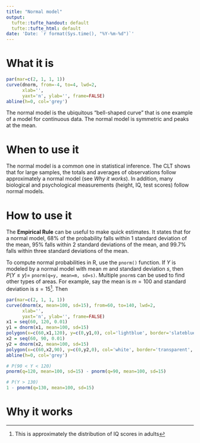 ```yaml
---
title: "Normal model"
output:
  tufte::tufte_handout: default
  tufte::tufte_html: default
date: 'Date: `r format(Sys.time(), "%Y-%m-%d")`'
---
```


# What it is

```r
par(mar=c(2, 1, 1, 1))
curve(dnorm, from=-4, to=4, lwd=2, 
      xlab='', 
      yaxt='n', ylab='', frame=FALSE)
abline(h=0, col='grey')
```

The normal model is the ubiquitous "bell-shaped curve" that is one example of a model for continuous data. The normal model is symmetric and peaks at the mean.


# When to use it

The normal model is a common one in statistical inference. The CLT shows that for large samples, the totals and averages of observations follow approximately a normal model (see *Why it works*). In addition, many biological and psychological measurements (height, IQ, test scores) follow normal models.


# How to use it

The **Empirical Rule** can be useful to make quick estimates. It states that for a normal model, 68% of the probability falls within 1 standard deviation of the mean, 95% falls within 2 standard deviations of the mean, and 99.7% falls within three standard deviations of the mean.

To compute normal probabilities in R, use the `pnorm()` function. If $Y$ is modeled by a normal model with mean $m$ and standard deviation $s$, then $P(Y\leq y)=$ `pnorm(q=y, mean=m, sd=s)`. Multiple `pnorm`s can be used to find other types of areas. For example, say the mean is $m=100$ and standard deviation is $s=15$^[This is approximately the distribution of IQ scores in adults]. Then 

```r
par(mar=c(2, 1, 1, 1))
curve(dnorm(x, mean=100, sd=15), from=60, to=140, lwd=2, 
      xlab='', 
      yaxt='n', ylab='', frame=FALSE)
x1 = seq(60, 120, 0.01)
y1 = dnorm(x1, mean=100, sd=15)
polygon(x=c(60,x1,120), y=c(0,y1,0), col='lightblue', border='slateblue', lwd=2)
x2 = seq(60, 90, 0.01)
y2 = dnorm(x2, mean=100, sd=15)
polygon(x=c(60,x2,90), y=c(0,y2,0), col='white', border='transparent', density=10, angle=-45, lwd=2)
abline(h=0, col='grey')
```

```r
# P(90 < Y < 120) 
pnorm(q=120, mean=100, sd=15) - pnorm(q=90, mean=100, sd=15)

# P(Y > 130)
1 - pnorm(q=130, mean=100, sd=15)
```


# Why it works

